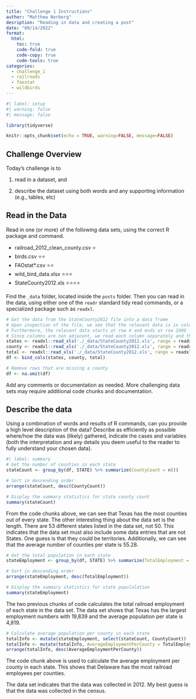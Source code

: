 ```yaml
---
title: "Challenge 1 Instructions"
author: "Matthew Norberg"
desription: "Reading in data and creating a post"
date: "09/14/2022"
format:
  html:
    toc: true
    code-fold: true
    code-copy: true
    code-tools: true
categories:
  - challenge_1
  - railroads
  - faostat
  - wildbirds
---
```


```r
#| label: setup
#| warning: false
#| message: false

library(tidyverse)

knitr::opts_chunk$set(echo = TRUE, warning=FALSE, message=FALSE)
```

## Challenge Overview

Today's challenge is to

1)  read in a dataset, and

2)  describe the dataset using both words and any supporting information (e.g., tables, etc)

## Read in the Data

Read in one (or more) of the following data sets, using the correct R package and command.

-   railroad_2012_clean_county.csv ⭐
-   birds.csv ⭐⭐
-   FAOstat\*.csv ⭐⭐
-   wild_bird_data.xlsx ⭐⭐⭐
-   StateCounty2012.xls ⭐⭐⭐⭐

Find the `_data` folder, located inside the `posts` folder. Then you can read in the data, using either one of the `readr` standard tidy read commands, or a specialized package such as `readxl`.

```r
# Get the data from the StateCounty2012 file into a data frame
# Upon inspection of the file, we see that the relevant data is in columns B, D, and F 
# Furthermore, the relevant data starts at row 4 and ends at row 2986
# Since columns are non adjacent, we read each column separately and then combine
states <- readxl::read_xls('./_data/StateCounty2012.xls', range = readxl::cell_limits(c(4, 2), c(2986, 2)))
county <- readxl::read_xls('./_data/StateCounty2012.xls', range = readxl::cell_limits(c(4, 4), c(2986, 4)))
total <- readxl::read_xls('./_data/StateCounty2012.xls', range = readxl::cell_limits(c(4, 6), c(2986, 6)))
df <- bind_cols(states, county, total)

# Remove rows that are missing a county
df <- na.omit(df)
```

Add any comments or documentation as needed. More challenging data sets may require additional code chunks and documentation.

## Describe the data

Using a combination of words and results of R commands, can you provide a high level description of the data? Describe as efficiently as possible where/how the data was (likely) gathered, indicate the cases and variables (both the interpretation and any details you deem useful to the reader to fully understand your chosen data).

```r
#| label: summary
# Get the number of counties in each state
stateCount <- group_by(df, STATE) %>% summarize(CountyCount = n())

# Sort in descending order
arrange(stateCount, desc(CountyCount))

# Display the summary statistics for state county count
summary(stateCount)
```

From the code chunks above, we can see that Texas has the most counties out of every state.  The other interesting thing about the data set is the length.  There are 53 different states listed in the data set, not 50.  This indicates that the data set must also include some data entries that are not States.  One guess is that they could be territories.  Additionally, we can see that the average number of counties per state is 55.28. 

```r
# Get the total population in each state
stateEmployment <- group_by(df, STATE) %>% summarize(TotalEmployment = sum(TOTAL))

# Sort in descending order
arrange(stateEmployment, desc(TotalEmployment))

# Display the summary statistics for state populalation
summary(stateEmployment)
```

The two previous chunks of code calculates the total railroad employment of each state in the data set.  The data set shows that Texas has the largest employment numbers with 19,839 and the average population per state is 4,819.

```r
# Calculate average population per county in each state
totalInfo <- mutate(stateEmployment, select(stateCount, CountyCount))
totalInfo <- mutate(totalInfo, AverageEmploymentPerCounty = TotalEmployment / CountyCount)
arrange(totalInfo, desc(AverageEmploymentPerCounty))
```

The code chunk above is used to calculate the average employment per county in each state.  This shows that Delaware has the most railroad employees per counties.  

The data set indicates that the data was collected in 2012.  My best guess is that the data was collected in the census.
